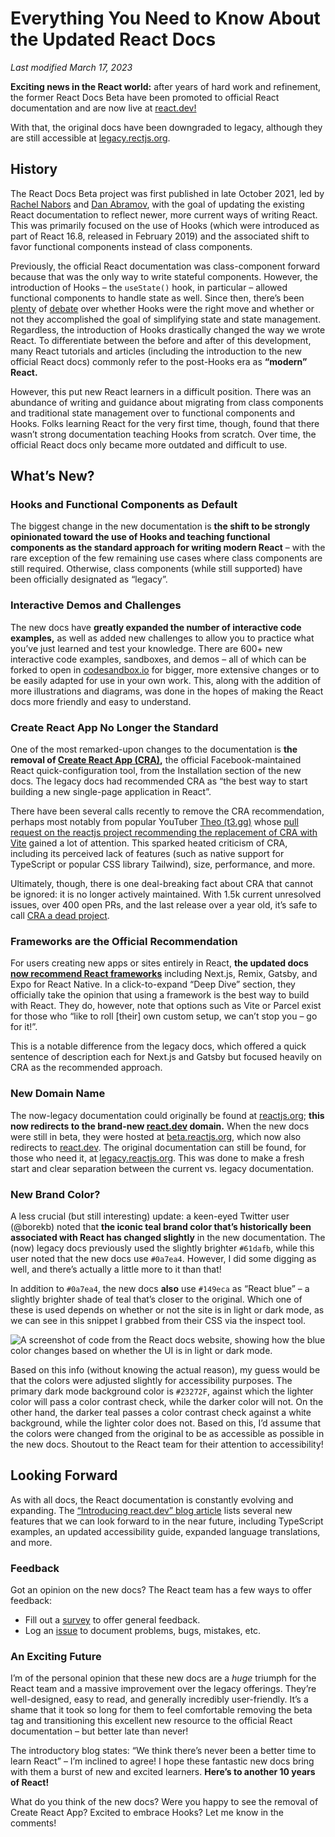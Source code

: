 # Everything You Need to Know About the Updated React Docs

*Last modified March 17, 2023* 

**Exciting news in the React world:** after years of hard work and refinement, the former React Docs Beta have been promoted to official React documentation and are now live at [react.dev!](https://react.dev/) 

With that, the original docs have been downgraded to legacy, although they are still accessible at [legacy.rectjs.org](https://legacy.reactjs.org/). 

## History

The React Docs Beta project was first published in late October 2021, led by [Rachel Nabors](https://twitter.com/rachelnabors/) and [Dan Abramov](https://twitter.com/dan_abramov), with the goal of updating the existing React documentation to reflect newer, more current ways of writing React. This was primarily focused on the use of Hooks (which were introduced as part of React 16.8, released in February 2019) and the associated shift to favor functional components instead of class components. 

Previously, the official React documentation was class-component forward because that was the only way to write stateful components. However, the introduction of Hooks – the `useState()` hook, in particular – allowed functional components to handle state as well. Since then, there’s been [plenty](https://stackoverflow.blog/2021/10/20/why-hooks-are-the-best-thing-to-happen-to-react/#:~:text=Hooks%20make%20React%20so%20much,React%20class%20and%20functional%20components.) of [debate](https://leocode.com/development/why-hooks-are-bad/) over whether Hooks were the right move and whether or not they accomplished the goal of simplifying state and state management. Regardless, the introduction of Hooks drastically changed the way we wrote React. To differentiate between the before and after of this development, many React tutorials and articles (including the introduction to the new official React docs) commonly refer to the post-Hooks era as **“modern” React.**  

However, this put new React learners in a difficult position. There was an abundance of writing and guidance about migrating from class components and traditional state management over to functional components and Hooks. Folks learning React for the very first time, though, found that there wasn’t strong documentation teaching Hooks from scratch. Over time, the official React docs only became more outdated and difficult to use. 

## What’s New?

### Hooks and Functional Components as Default

The biggest change in the new documentation is **the shift to be strongly opinionated toward the use of Hooks and teaching functional components as the standard approach for writing modern React** – with the rare exception of the few remaining use cases where class components are still required. Otherwise, class components (while still supported) have been officially designated as “legacy”. 

### Interactive Demos and Challenges

The new docs have **greatly expanded the number of interactive code examples,** as well as added new challenges to allow you to practice what you’ve just learned and test your knowledge. There are 600+ new interactive code examples, sandboxes, and demos – all of which can be forked to open in [codesandbox.io](http://codesandbox.io) for bigger, more extensive changes or to be easily adapted for use in your own work. This, along with the addition of more illustrations and diagrams, was done in the hopes of making the React docs more friendly and easy to understand. 

### Create React App No Longer the Standard

One of the most remarked-upon changes to the documentation is **the removal of [Create React App (CRA)](https://create-react-app.dev/),** the official Facebook-maintained React quick-configuration tool, from the Installation section of the new docs. The legacy docs had recommended CRA as “the best way to start building a new single-page application in React”. 

There have been several calls recently to remove the CRA recommendation, perhaps most notably from popular YouTuber [Theo (t3.gg)](https://www.youtube.com/@t3dotgg) whose [pull request on the reactjs project recommending the replacement of CRA with Vite](https://github.com/reactjs/reactjs.org/pull/5487) gained a lot of attention. This sparked heated criticism of CRA, including its perceived lack of features (such as native support for TypeScript or popular CSS library Tailwind), size, performance, and more. 

Ultimately, though, there is one deal-breaking fact about CRA that cannot be ignored: it is no longer actively maintained. With 1.5k current unresolved issues, over 400 open PRs, and the last release over a year old, it’s safe to call [CRA a dead project](https://github.com/facebook/create-react-app). 

### Frameworks are the Official Recommendation

For users creating new apps or sites entirely in React, **the updated docs [now recommend React frameworks](https://react.dev/learn/start-a-new-react-project)** including Next.js, Remix, Gatsby, and Expo for React Native. In a click-to-expand “Deep Dive” section, they officially take the opinion that using a framework is the best way to build with React. They do, however, note that options such as Vite or Parcel exist for those who “like to roll [their] own custom setup, we can’t stop you – go for it!”. 

This is a notable difference from the legacy docs, which offered a quick sentence of description each for Next.js and Gatsby but focused heavily on CRA as the recommended approach. 

### New Domain Name

The now-legacy documentation could originally be found at [reactjs.org](http://reactjs.org); **this now redirects to the brand-new [react.dev](http://react.dev) domain.** When the new docs were still in beta, they were hosted at [beta.reactjs.org](https://beta.reactjs.org/), which now also redirects to [react.dev](https://react.dev/). The original documentation can still be found, for those who need it, at [legacy.reactjs.org](https://legacy.reactjs.org). This was done to make a fresh start and clear separation between the current vs. legacy documentation. 

### New Brand Color?

A less crucial (but still interesting) update: a keen-eyed Twitter user (@borekb) noted that **the iconic teal brand color that’s historically been associated with React has changed slightly** in the new documentation. The (now) legacy docs previously used the slightly brighter `#61dafb`, while this user noted that the new docs use `#0a7ea4`. However, I did some digging as well, and there’s actually a little more to it than that! 

In addition to `#0a7ea4`, the new docs ****also**** use `#149eca` as “React blue” – a slightly brighter shade of teal that’s closer to the original. Which one of these is used depends on whether or not the site is in light or dark mode, as we can see in this snippet I grabbed from their CSS via the inspect tool. 

![A screenshot of code from the React docs website, showing how the blue color changes based on whether the UI is in light or dark mode.](https://dev-to-uploads.s3.amazonaws.com/uploads/articles/1ebjidzo6j3paruezzmi.png)

Based on this info (without knowing the actual reason), my guess would be that the colors were adjusted slightly for accessibility purposes. The primary dark mode background color is `#23272F`, against which the lighter color will pass a color contrast check, while the darker color will not. On the other hand, the darker teal passes a color contrast check against a white background, while the lighter color does not. Based on this, I’d assume that the colors were changed from the original to be as accessible as possible in the new docs. Shoutout to the React team for their attention to accessibility! 

## Looking Forward

As with all docs, the React documentation is constantly evolving and expanding. The [“Introducing react.dev” blog article](https://react.dev/blog/2023/03/16/introducing-react-dev) lists several new features that we can look forward to in the near future, including TypeScript examples, an updated accessibility guide, expanded language translations, and more. 

### Feedback

Got an opinion on the new docs? The React team has a few ways to offer feedback: 

- Fill out a [survey](https://www.surveymonkey.co.uk/r/PYRPF3X) to offer general feedback.
- Log an [issue](https://github.com/reactjs/reactjs.org/issues) to document problems, bugs, mistakes, etc.

### An Exciting Future

I’m of the personal opinion that these new docs are a *huge* triumph for the React team and a massive improvement over the legacy offerings. They’re well-designed, easy to read, and generally incredibly user-friendly. It’s a shame that it took so long for them to feel comfortable removing the beta tag and transitioning this excellent new resource to the official React documentation – but better late than never! 

The introductory blog states: “We think there’s never been a better time to learn React” – I’m inclined to agree! I hope these fantastic new docs bring with them a burst of new and excited learners. **Here’s to another 10 years of React!**

What do you think of the new docs? Were you happy to see the removal of Create React App? Excited to embrace Hooks? Let me know in the comments! 